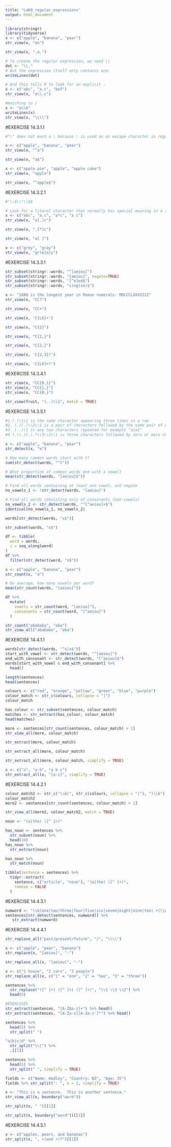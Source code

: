 ```yaml
---
title: "Lab9_regular_expressions"
output: html_document
---
```

```r
library(stringr)
library(tidyverse)
x <- c("apple", "banana", "pear")
str_view(x, "an")
```

```r
str_view(x, ".a.")
```

```r
# To create the regular expression, we need \\
dot <- "\\."
# But the expression itself only contains one:
writeLines(dot)
```

```r
# And this tells R to look for an explicit .
x <- c("abc", "a.c", "bef")
str_view(x, "a\\.c")
```

```r
#matching to / 
x <- "a\\b"
writeLines(x)
str_view(x, "\\\\")
```

#EXERCISE 14.3.1.1
```r
#"\" does not mach a \ because \ is used as an escape character in regular expressions. "\\" does not match \ because \\ would mean escape in both the regular expression and the string. "\\\" does not match \ because you need to create a string and a regular expression, both of which need an escape. This has an escape for only the regular expression or the string but not both. 
```


```r
x <- c("apple", "banana", "pear")
str_view(x, "^a")
```
```r
str_view(x, "a$")
```

```r
x <- c("apple pie", "apple", "apple cake")
str_view(x, "apple")
```
```r
str_view(x, "^apple$")
```

#EXERCISE 14.3.2.1
```r
#^\\$\\^\\$$
```


```r
# Look for a literal character that normally has special meaning in a regex
x <- c("abc", "a.c", "a*c", "a c")
str_view(x, "a[.]c")
```

```r
str_view(x, ".[*]c")
```

```r
str_view(x, "a[ ]")
```

```r
x <- c("grey", "gray")
str_view(x, "gr(e|a)y")
```

#EXERCISE 14.3.3.1 
```r
str_subset(stringr::words, "^[aeiou]")
str_subset(stringr::words, "[aeiou]", negate=TRUE)
str_subset(stringr::words, "[^e]ed$")
str_subset(stringr::words, "i(ng|se)$")
```


```r
x <- "1888 is the longest year in Roman numerals: MDCCCLXXXVIII"
str_view(x, "CC?")
```

```r
str_view(x, "CC+")
```

```r
str_view(x, 'C[LX]+')
```

```r
str_view(x, "C{2}")
```

```r
str_view(x, "C{2,}")
```

```r
str_view(x, "C{2,}")
```


```r
str_view(x, 'C{2,3}?')
```

```r
str_view(x, 'C[LX]+?')
```

#EXERCISE 14.3.4.1
```r
str_view(x, "CC{0,1}")
str_view(x, "CC{1,}")
str_view(x, "CC{0,}")
```

```r
str_view(fruit, "(..)\\1", match = TRUE)

```

#EXERCISE 14.3.5.1 
```r
#1.(.)\1\1 is the same character appearing three times in a row 
#2. (.)(.)\\2\\1 is a pair of characters followed by the same pair of characters in reversed order. For example "abba"
#3. (..)\1 is any two characters repeated for example "a1a1"
#4 (.)(.)(.).*\\3\\2\\1 is three characters followed by zero or more characters of any kind followed by the same three characters but in reverse order. For xample abccba or abc1cba. 
```


```r
x <- c("apple", "banana", "pear")
str_detect(x, "e")
```

```r
# How many common words start with t?
sum(str_detect(words, "^t"))
```

```r
# What proportion of common words end with a vowel?
mean(str_detect(words, "[aeiou]$"))
```

```r
# Find all words containing at least one vowel, and negate
no_vowels_1 <- !str_detect(words, "[aeiou]")
```

```r
# Find all words consisting only of consonants (non-vowels)
no_vowels_2 <- str_detect(words, "^[^aeiou]+$")
identical(no_vowels_1, no_vowels_2)
```


```r
words[str_detect(words, "x$")]
```

```r
str_subset(words, "x$")
```

```r
df <- tibble(
  word = words, 
  i = seq_along(word)
)
df %>% 
  filter(str_detect(word, "x$"))
```

```r
x <- c("apple", "banana", "pear")
str_count(x, "a")
```

```r
# On average, how many vowels per word?
mean(str_count(words, "[aeiou]"))
```

```r
df %>% 
  mutate(
    vowels = str_count(word, "[aeiou]"),
    consonants = str_count(word, "[^aeiou]")
  )
```

```r
str_count("abababa", "aba")
str_view_all("abababa", "aba")
```

#EXERCISE 14.4.1.1 
```r
words[str_detect(words, "^x|x$")]
start_with_vowel <- str_detect(words, "^[aeiou]")
end_with_consonant <- str_detect(words, "[^aeiou]$")
words[start_with_vowel & end_with_consonant] %>% 
  head()

```

```r
length(sentences)
head(sentences)

```

```r
colours <- c("red", "orange", "yellow", "green", "blue", "purple")
colour_match <- str_c(colours, collapse = "|")
colour_match
```

```r
has_colour <- str_subset(sentences, colour_match)
matches <- str_extract(has_colour, colour_match)
head(matches)
```

```r
more <- sentences[str_count(sentences, colour_match) > 1]
str_view_all(more, colour_match)
```

```r
str_extract(more, colour_match)
```

```r
str_extract_all(more, colour_match)

```

```r
str_extract_all(more, colour_match, simplify = TRUE)
```

```r
x <- c("a", "a b", "a b c")
str_extract_all(x, "[a-z]", simplify = TRUE)
```

#EXERCISE 14.4.2.1
```r
colour_match2 <- str_c("\\b(", str_c(colours, collapse = "|"), ")\\b")
colour_match2
more2 <- sentences[str_count(sentences, colour_match) > 1]

str_view_all(more2, colour_match2, match = TRUE)
```


```r
noun <- "(a|the) ([^ ]+)"

has_noun <- sentences %>%
  str_subset(noun) %>%
  head(10)
has_noun %>% 
  str_extract(noun)
```

```r
has_noun %>% 
  str_match(noun)
```

```r
tibble(sentence = sentences) %>% 
  tidyr::extract(
    sentence, c("article", "noun"), "(a|the) ([^ ]+)", 
    remove = FALSE
  )
```

#EXERCISE 14.4.3.1
```r
numword <- "\\b(one|two|three|four|five|six|seven|eight|nine|ten) +(\\w+)"
sentences[str_detect(sentences, numword)] %>%
   str_extract(numword)
```


#EXERCISE 14.4.4.1
```r
str_replace_all("past/present/future", "/", "\\\\")
```

```r
x <- c("apple", "pear", "banana")
str_replace(x, "[aeiou]", "-")
```

```r
str_replace_all(x, "[aeiou]", "-")

```

```r
x <- c("1 house", "2 cars", "3 people")
str_replace_all(x, c("1" = "one", "2" = "two", "3" = "three"))
```

```r
sentences %>% 
  str_replace("([^ ]+) ([^ ]+) ([^ ]+)", "\\1 \\3 \\2") %>% 
  head(5)
```

```r
#EXERCISES 
str_extract(sentences, "[A-ZAa-z]+") %>% head()
str_extract(sentences, "[A-Za-z][A-Za-z']*") %>% head()
```

```r
sentences %>%
  head(5) %>% 
  str_split(" ")
```

```r
"a|b|c|d" %>% 
  str_split("\\|") %>% 
  .[[1]]
```

```r
sentences %>%
  head(5) %>% 
  str_split(" ", simplify = TRUE)
```

```r
fields <- c("Name: Hadley", "Country: NZ", "Age: 35")
fields %>% str_split(": ", n = 2, simplify = TRUE)
```

```r
x <- "This is a sentence.  This is another sentence."
str_view_all(x, boundary("word"))
```

```r
str_split(x, " ")[[1]]
```

```r
str_split(x, boundary("word"))[[1]]
```

#EXERCISE 14.4.5.1
```r
x <- c("apples, pears, and bananas")
str_split(x, ", +(and +)?")[[1]]
```






























